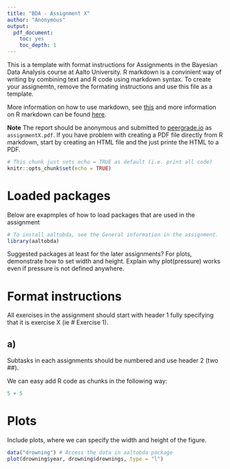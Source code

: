 ```yaml
---
title: "BDA - Assignment X"
author: "Anonymous"
output: 
  pdf_document: 
    toc: yes
    toc_depth: 1
---
```


This is a template with format instructions for Assignments in the Bayesian Data Analysis course at Aalto University. R markdown is a convinient way of writing by combining text and R code using markdown syntax. To create your assignemtn, remove the formating instructions and use this file as a template.

More information on how to use markdown, see [this](https://github.com/adam-p/markdown-here/wiki/Markdown-Cheatsheet) and more information on R markdown can be found [here](https://www.rstudio.com/wp-content/uploads/2015/02/rmarkdown-cheatsheet.pdf).

**Note** The report should be anonymous and submitted to [peergrade.io](peergrade.io) as `assignmentX.pdf`. If you have problem with creating a PDF file directly from R markdown, start by creating an HTML file and the just printe the HTML to a PDF. 


```r
# This chunk just sets echo = TRUE as default (i.e. print all code)
knitr::opts_chunk$set(echo = TRUE)
```


# Loaded packages

Below are exapmples of how to load packages that are used in the assignment

```r
# To install aaltobda, see the General information in the assignment.
library(aaltobda)
```

Suggested packages at least for the later assignments? For plots, demonstrate how to set width and height. Explain why plot(pressure) works even if pressure is not defined anywhere.

# Format instructions

All exercises in the assignment should start with header 1 fully specifying that it is exercise X (ie # Exercise 1).

## a)

Subtasks in each assignments should be numbered and use header 2 (two ##). 

We can easy add R code as chunks in the following way:

```r
5 + 5
```

# Plots

Include plots, where we can specify the width and height of the figure.

```r
data("drowning") # Access the data in aaltobda package
plot(drowning$year, drowning$drownings, type = "l")
```



